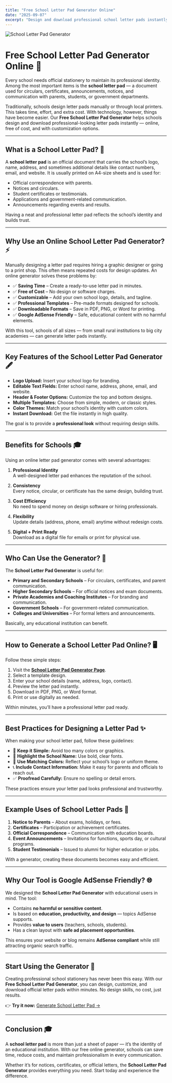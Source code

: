 ```yaml
---
title: "Free School Letter Pad Generator Online"
date: "2025-09-07"
excerpt: "Design and download professional school letter pads instantly with our free online School Letter Pad Generator. Easy, customizable, and AdSense-friendly."
---
```


![School Letter Pad Generator](/images/school-letter-pad-cover.jpg)

# Free School Letter Pad Generator Online 🏫

Every school needs official stationery to maintain its professional identity. Among the most important items is the **school letter pad** — a document used for circulars, certificates, announcements, notices, and communication with parents, students, or government departments.  

Traditionally, schools design letter pads manually or through local printers. This takes time, effort, and extra cost. With technology, however, things have become easier. Our **Free School Letter Pad Generator** helps schools design and download professional-looking letter pads instantly — online, free of cost, and with customization options.

---

## What is a School Letter Pad? 📄

A **school letter pad** is an official document that carries the school’s logo, name, address, and sometimes additional details like contact numbers, email, and website. It is usually printed on A4-size sheets and is used for:  

- Official correspondence with parents.  
- Notices and circulars.  
- Student certificates or testimonials.  
- Applications and government-related communication.  
- Announcements regarding events and results.  

Having a neat and professional letter pad reflects the school’s identity and builds trust.

---

## Why Use an Online School Letter Pad Generator? ⚡

Manually designing a letter pad requires hiring a graphic designer or going to a print shop. This often means repeated costs for design updates. An online generator solves these problems by:  

- ✅ **Saving Time** – Create a ready-to-use letter pad in minutes.  
- ✅ **Free of Cost** – No design or software charges.  
- ✅ **Customizable** – Add your own school logo, details, and tagline.  
- ✅ **Professional Templates** – Pre-made formats designed for schools.  
- ✅ **Downloadable Formats** – Save in PDF, PNG, or Word for printing.  
- ✅ **Google AdSense Friendly** – Safe, educational content with no harmful elements.  

With this tool, schools of all sizes — from small rural institutions to big city academies — can generate letter pads instantly.

---

## Key Features of the School Letter Pad Generator 🖋️

- **Logo Upload:** Insert your school logo for branding.  
- **Editable Text Fields:** Enter school name, address, phone, email, and website.  
- **Header & Footer Options:** Customize the top and bottom designs.  
- **Multiple Templates:** Choose from simple, modern, or classic styles.  
- **Color Themes:** Match your school’s identity with custom colors.  
- **Instant Download:** Get the file instantly in high quality.  

The goal is to provide a **professional look** without requiring design skills.

---

## Benefits for Schools 🎓

Using an online letter pad generator comes with several advantages:

1. **Professional Identity**  
   A well-designed letter pad enhances the reputation of the school.  

2. **Consistency**  
   Every notice, circular, or certificate has the same design, building trust.  

3. **Cost Efficiency**  
   No need to spend money on design software or hiring professionals.  

4. **Flexibility**  
   Update details (address, phone, email) anytime without redesign costs.  

5. **Digital + Print Ready**  
   Download as a digital file for emails or print for physical use.  

---

## Who Can Use the Generator? 🏫

The **School Letter Pad Generator** is useful for:  

- **Primary and Secondary Schools** – For circulars, certificates, and parent communication.  
- **Higher Secondary Schools** – For official notices and exam documents.  
- **Private Academies and Coaching Institutes** – For branding and communication.  
- **Government Schools** – For government-related communication.  
- **Colleges and Universities** – For formal letters and announcements.  

Basically, any educational institution can benefit.

---

## How to Generate a School Letter Pad Online? 🖥️

Follow these simple steps:

1. Visit the **[School Letter Pad Generator Page](/tools/school-letter)**.  
2. Select a template design.  
3. Enter your school details (name, address, logo, contact).  
4. Preview the letter pad instantly.  
5. Download in PDF, PNG, or Word format.  
6. Print or use digitally as needed.  

Within minutes, you’ll have a professional letter pad ready.

---

## Best Practices for Designing a Letter Pad ✨

When making your school letter pad, follow these guidelines:

- 🏫 **Keep it Simple:** Avoid too many colors or graphics.  
- 📘 **Highlight the School Name:** Use bold, clear fonts.  
- 🎨 **Use Matching Colors:** Reflect your school’s logo or uniform theme.  
- 📞 **Include Contact Information:** Make it easy for parents and officials to reach out.  
- ✅ **Proofread Carefully:** Ensure no spelling or detail errors.  

These practices ensure your letter pad looks professional and trustworthy.

---

## Example Uses of School Letter Pads 📑

1. **Notice to Parents** – About exams, holidays, or fees.  
2. **Certificates** – Participation or achievement certificates.  
3. **Official Correspondence** – Communication with education boards.  
4. **Event Announcements** – Invitations for functions, sports day, or cultural programs.  
5. **Student Testimonials** – Issued to alumni for higher education or jobs.  

With a generator, creating these documents becomes easy and efficient.

---

## Why Our Tool is Google AdSense Friendly? 🌐

We designed the **School Letter Pad Generator** with educational users in mind. The tool:  

- Contains **no harmful or sensitive content**.  
- Is based on **education, productivity, and design** — topics AdSense supports.  
- Provides **value to users** (teachers, schools, students).  
- Has a clean layout with **safe ad placement opportunities**.  

This ensures your website or blog remains **AdSense compliant** while still attracting organic search traffic.

---

## Start Using the Generator 🚀

Creating professional school stationery has never been this easy. With our **Free School Letter Pad Generator**, you can design, customize, and download official letter pads within minutes. No design skills, no cost, just results.  

👉 **Try it now:** [Generate School Letter Pad →](/tools/school-letter)

---

## Conclusion 🎓

A **school letter pad** is more than just a sheet of paper — it’s the identity of an educational institution. With our free online generator, schools can save time, reduce costs, and maintain professionalism in every communication.  

Whether it’s for notices, certificates, or official letters, the **School Letter Pad Generator** provides everything you need. Start today and experience the difference.  

